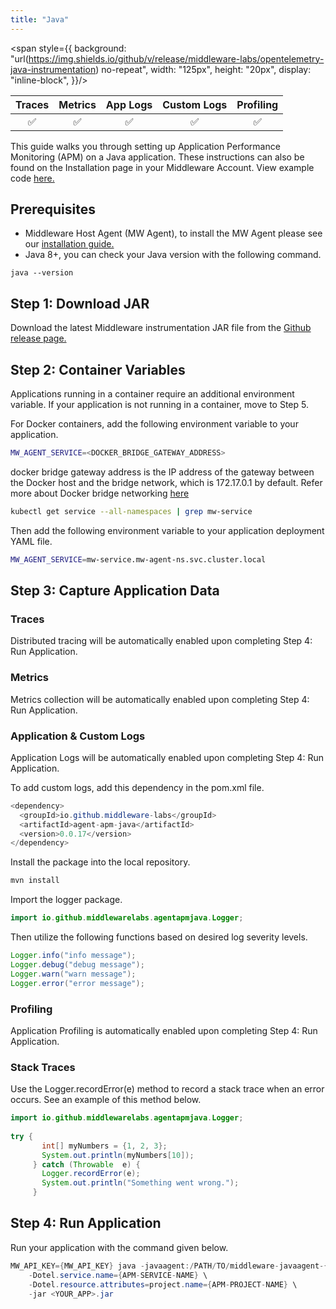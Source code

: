 ```yaml
---
title: "Java"
---
```

<span style={{
    background: "url(https://img.shields.io/github/v/release/middleware-labs/opentelemetry-java-instrumentation) no-repeat",
    width: "125px",
    height: "20px",
    display: "inline-block",
}}/>

| Traces | Metrics | App Logs | Custom Logs | Profiling |
| :----: | :-----: | :------: | :---------: | :-------: |
| ✅ | ✅ | ✅ | ✅ | ✅ |

This guide walks you through setting up Application Performance Monitoring (APM) on a Java application. These instructions can also be found on the Installation page in your Middleware Account. View example code <a href="https://github.com/middleware-labs/demo-apm/tree/master/java">  here. </a>

## Prerequisites
* Middleware Host Agent (MW Agent), to install the MW Agent please see our <a href="https://docs.middleware.io/docs/agent-installation/overview"> installation guide. </a>
* Java 8+, you can check your Java version with the following command.
```
java --version
```

## Step 1: Download JAR
Download the latest Middleware instrumentation JAR file from the <a href="https://github.com/middleware-labs/opentelemetry-java-instrumentation/releases"> Github release page. </a>


## Step 2: Container Variables
Applications running in a container require an additional environment variable. If your application is not running in a container, move to Step 5. 

For Docker containers, add the following environment variable to your application.
```bash
MW_AGENT_SERVICE=<DOCKER_BRIDGE_GATEWAY_ADDRESS>
```
<Note> docker bridge gateway address is the IP address of the gateway between the Docker host and the bridge network, which is 172.17.0.1 by default. 
Refer more about Docker bridge networking [here](https://docs.docker.com/network/network-tutorial-standalone/) </Note>

```bash
kubectl get service --all-namespaces | grep mw-service
```

Then add the following environment variable to your application deployment YAML file. 
```bash
MW_AGENT_SERVICE=mw-service.mw-agent-ns.svc.cluster.local
```

## Step 3: Capture Application Data

### Traces
Distributed tracing will be automatically enabled upon completing Step 4: Run Application.

### Metrics
Metrics collection will be automatically enabled upon completing Step 4: Run Application.

### Application & Custom Logs
Application Logs will be automatically enabled upon completing Step 4: Run Application. 

To add custom logs, add this dependency in the pom.xml file.
```java
<dependency>
  <groupId>io.github.middleware-labs</groupId>
  <artifactId>agent-apm-java</artifactId>
  <version>0.0.17</version>
</dependency>
```

Install the package into the local repository.
```java
mvn install
```

Import the logger package.
```java
import io.github.middlewarelabs.agentapmjava.Logger;
```

Then utilize the following functions based on desired log severity levels.
```java
Logger.info("info message");
Logger.debug("debug message");
Logger.warn("warn message");
Logger.error("error message");
```

### Profiling
Application Profiling is automatically enabled upon completing Step 4: Run Application.

### Stack Traces
Use the Logger.recordError(e) method to record a stack trace when an error occurs. See an example of this method below. 
```java
import io.github.middlewarelabs.agentapmjava.Logger;
        
try {
       int[] myNumbers = {1, 2, 3};
       System.out.println(myNumbers[10]);
     } catch (Throwable  e) {
       Logger.recordError(e);
       System.out.println("Something went wrong.");
     }
```

## Step 4: Run Application
Run your application with the command given below.
```java
MW_API_KEY={MW_API_KEY} java -javaagent:/PATH/TO/middleware-javaagent-{version}.jar \
    -Dotel.service.name={APM-SERVICE-NAME} \
    -Dotel.resource.attributes=project.name={APM-PROJECT-NAME} \
    -jar <YOUR_APP>.jar
```






